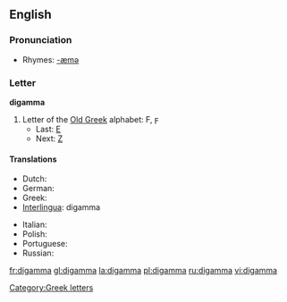 ==English==
{{wikipedia}}

===Pronunciation===
* Rhymes: [[Rhymes:English:-æmə|-æmə]]

===Letter===
'''digamma'''

# Letter of the [[w:Old Greek|Old Greek]] alphabet: Ϝ, ϝ
#* Last: [[epsilon|Ε]]
#* Next: [[zeta|Ζ]]

====Translations====
{{trans-top|letter of the Old Greek alphabet}}
* Dutch: {{t-|nl|digamma|m|f}}
* German: {{t-|de|Digamma|n}}
* Greek: {{t|el|δίγαμμα|n}}
* [[Interlingua]]: digamma
{{trans-mid}}
* Italian: {{t-|it|digamma}}
* Polish: {{t|pl|digamma}}
* Portuguese: {{t|pt|digama|m}}
* Russian: {{t|ru|дигамма|tr=digámma|f}}
{{trans-bottom}}

[[Category:Greek letters]]

[[fr:digamma]]
[[gl:digamma]]
[[la:digamma]]
[[pl:digamma]]
[[ru:digamma]]
[[vi:digamma]]